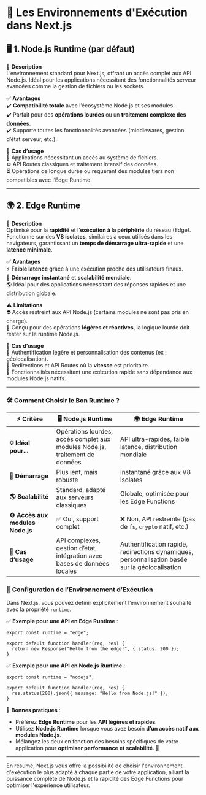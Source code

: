# 🚀 **Les Environnements d'Exécution dans Next.js**  

## 🖥️ **1. Node.js Runtime (par défaut)**  
🔹 **Description**  
L’environnement standard pour Next.js, offrant un accès complet aux API Node.js. Idéal pour les applications nécessitant des fonctionnalités serveur avancées comme la gestion de fichiers ou les sockets.  

✅ **Avantages**  
✔️ **Compatibilité totale** avec l’écosystème Node.js et ses modules.  
✔️ Parfait pour des **opérations lourdes** ou un **traitement complexe des données**.  
✔️ Supporte toutes les fonctionnalités avancées (middlewares, gestion d’état serveur, etc.).  

📌 **Cas d’usage**  
📂 Applications nécessitant un accès au système de fichiers.  
⚙️ API Routes classiques et traitement intensif des données.  
⏳ Opérations de longue durée ou requérant des modules tiers non compatibles avec l’Edge Runtime.  

---

## 🌍 **2. Edge Runtime**  
🔹 **Description**  
Optimisé pour la **rapidité** et l’**exécution à la périphérie** du réseau (Edge). Fonctionne sur des **V8 isolates**, similaires à ceux utilisés dans les navigateurs, garantissant un **temps de démarrage ultra-rapide** et une **latence minimale**.  

✅ **Avantages**  
⚡ **Faible latence** grâce à une exécution proche des utilisateurs finaux.  
🚀 **Démarrage instantané** et **scalabilité mondiale**.  
🌎 Idéal pour des applications nécessitant des réponses rapides et une distribution globale.  

⚠️ **Limitations**  
⛔ Accès restreint aux API Node.js (certains modules ne sont pas pris en charge).  
🔹 Conçu pour des opérations **légères et réactives**, la logique lourde doit rester sur le runtime Node.js.  

📌 **Cas d’usage**  
🔐 Authentification légère et personnalisation des contenus (ex : géolocalisation).  
🔄 Redirections et API Routes où la **vitesse** est prioritaire.  
📡 Fonctionnalités nécessitant une exécution rapide sans dépendance aux modules Node.js natifs.  

---

### 🛠️ **Comment Choisir le Bon Runtime ?**  

| ⚡ **Critère**         | 🖥️ **Node.js Runtime** | 🌍 **Edge Runtime** |
|---------------------|-------------------|------------------|
| **💡 Idéal pour...** | Opérations lourdes, accès complet aux modules Node.js, traitement de données | API ultra-rapides, faible latence, distribution mondiale |
| **🚀 Démarrage** | Plus lent, mais robuste | Instantané grâce aux V8 isolates |
| **🌎 Scalabilité** | Standard, adapté aux serveurs classiques | Globale, optimisée pour les Edge Functions |
| **⚙️ Accès aux modules Node.js** | ✅ Oui, support complet | ❌ Non, API restreinte (pas de `fs`, `crypto` natif, etc.) |
| **🔗 Cas d’usage** | API complexes, gestion d’état, intégration avec bases de données locales | Authentification rapide, redirections dynamiques, personnalisation basée sur la géolocalisation |

### 📝 **Configuration de l’Environnement d’Exécution**  
Dans Next.js, vous pouvez définir explicitement l’environnement souhaité avec la propriété `runtime`.  

✅ **Exemple pour une API en Edge Runtime** :  
```tsx
export const runtime = "edge";

export default function handler(req, res) {
  return new Response("Hello from the edge!", { status: 200 });
}
```

✅ **Exemple pour une API en Node.js Runtime** :  
```tsx
export const runtime = "nodejs";

export default function handler(req, res) {
  res.status(200).json({ message: "Hello from Node.js!" });
}
```

📌 **Bonnes pratiques** :  
- Préférez **Edge Runtime** pour les **API légères et rapides**.  
- Utilisez **Node.js Runtime** lorsque vous avez besoin **d’un accès natif aux modules Node.js**.  
- Mélangez les deux en fonction des besoins spécifiques de votre application pour **optimiser performance et scalabilité**. 🚀
---
En résumé, Next.js vous offre la possibilité de choisir l'environnement d'exécution le plus adapté à chaque partie de votre application, alliant la puissance complète de Node.js et la rapidité des Edge Functions pour optimiser l'expérience utilisateur.